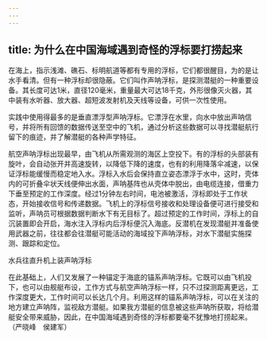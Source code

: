 ```yaml
---
---
---
```

title: 为什么在中国海域遇到奇怪的浮标要打捞起来
---




在海上，指示浅滩、礁石、标明航道等都有专用的浮标，它们都很醒目，为的是让水手看清。但有一种浮标却很隐蔽。它们叫作声呐浮标，是探测潜艇的一种重要设备。其长度可达1米，直径120毫米，重量最大可达18千克，外形很像灭火器，其中装有水听器、放大器、超短波发射机及天线等设备，可供一次性使用。

实践中使用得最多的是垂直漂浮型声呐浮标。它漂浮在水里，向水中放出声呐信号，并将所有回馈的数据传送至空中的飞机，通过分析这些数据可以寻找潜艇航行留下的痕迹，并了解潜艇的各种声学特征。

航空声呐浮标出现最早，由飞机从所需观测的海区上空投下。有的浮标的头部装有旋叶，会自动张开并高速旋转，以降低下降的速度，也有的利用降落伞减速，以保证浮标能缓慢而稳定地入水。浮标入水后会保持直立姿态漂浮于水中，这时，壳体内的可折叠伞状天线便伸出水面，声呐基阵也从壳体中脱出，由电缆连接，借重力下垂至预定的工作深度。经过1分钟左右时间，电池被激活，浮标即处于工作状态，开始接收信号和传递数据。飞机上的浮标信号接收和处理设备便可进行接受和监听，声呐员可根据数据判断水下有无目标了。超过预定的工作时间，浮标上的自沉装置即会开启，海水注入浮标内后浮标便沉入海底。反潜机在发现潜艇并准备使用武器之前，往往都会往潜艇可能活动的海域投下声呐浮标，对水下潜艇实施探测、跟踪和定位。

水兵往直升机上装声呐浮标



在此基础上，人们又发展了一种锚定于海底的锚系声呐浮标。它既可以由飞机投下，也可以由舰艇布设，工作方式与航空声呐浮标一样，只不过探测距离更远，工作深度更大，工作时间可以长达几个月。利用这样的锚系声呐浮标，可以在关注的地方建立声呐阵，监视敌方潜艇。如果我方潜艇的信息被这些声呐所获取，将给潜艇安全带来威胁，因此，在中国海域遇到奇怪的浮标都要毫不犹豫地打捞起来。（严晓峰　侯建军）